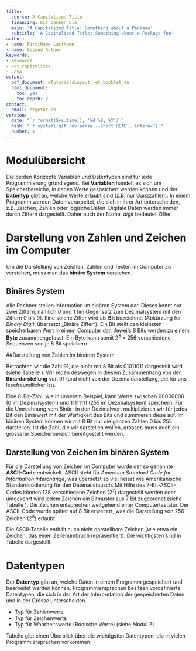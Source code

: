 ```yaml
---
title:
  course: A Capitalized Title
  financing: Wir danken bla
  main: 'A Capitalized Title: Something about a Package'
  subtitle: 'A Capitalized Title: Something about a Package foo'
author:
- name: FirstName LastName
- name: Second Author
keywords:
- keywords
- not capitalized
- Java
output:
  pdf_document: eTutorialsLayout::et_booklet_de
  html_document:
    toc: yes
    toc_depth: 2
contact:
  email: et@ethz.ch
version:
  date: "`r format(Sys.time(), '%d %B, %Y')`"
  hash: "`r system('git rev-parse --short HEAD', intern=T)`"
  number: 1
---
```


# Modulübersicht
Die beiden Konzepte Variablen und Datentypen sind für jede Programmierung grundlegend. Bei **Variablen** handelt es sich um Speicherbereiche, in denen Werte gespeichert werden können und der **Datentyp** gibt an, welche Werte erlaubt sind (z.B. nur Ganzzahlen). In einem Programm werden Daten verarbeitet, die sich in ihrer Art unterscheiden, z.B. Zeichen, Zahlen oder logische Daten. Digitale Daten werden immer durch Ziffern dargestellt. Daher auch der Name, *digit* bedeutet Ziffer.

# Darstellung von Zahlen und Zeichen im Computer
Um die Darstellung von Zeichen, Zahlen und Texten im Computer zu verstehen, muss man das **binäre System** verstehen.

## Binäres System

Alle Rechner stellen Information im binären System dar. Dieses kennt nur zwei Ziffern, nämlich 0 und 1 (im Gegensatz zum Dezimalsystem mit den Ziffern 0 bis 9). Eine solche Ziffer wird als **Bit** bezeichnet (Abkürzung für *Binary Digit*, übersetzt „Binäre Ziffer“). Ein Bit stellt den kleinsten speicherbaren Wert in einem Computer dar. Jeweils 8 Bits werden zu einem **Byte** zusammengefasst. Ein Byte kann somit 2^8^ = 256 verschiedene Sequenzen von je 8 Bit speichern.

##Darstellung von Zahlen im binären System

Betrachten wir die Zahl 91, die binär mit 8 Bit als 01011011 dargestellt wird (siehe Tabelle \ref{tab:binaryConversation}). Wir reden deswegen in diesem Zusammenhang von der **Binärdarstellung** von 91 (und nicht von der Dezimaldarstellung, die für uns lesefreundlicher ist). 


\begin{table}[!htpb]
\begin{tabular}{|l|p{.8cm}|p{.8cm}|p{.8cm}|p{.8cm}|p{.7cm}|p{.7cm}|p{.7cm}|p{.7cm}|p{.8cm}}
\cline{1-9} \textbf{Bit} & 8 & 7 & 6 & 5 & 4 & 3 & 3 & 1 &\\
\cline{1-9} \textbf{Binärwert} & 0 & 1 & 0 & 1 & 1 & 0 & 1 & 1 &\\
\cline{1-9} \textbf{Wertigkeit} & $2^7=128$ & $2^6=64$ & $2^5=32$ & $2^4=16$ & $2^3=8$ & $2^2=4$ & $2^1=2$ & $2^0=1$ &\\
\hline \textbf{Dezimalwert} & 0 & 64 & 0 & 16 & 8 & 0 & 2 & 1 & \multicolumn{1}{ p{.8cm}| }{= 91} \\
\hline
\end{tabular}
\caption{Binäre Darstellung der Dezimalzahl 91. Details siehe Text.}
\label{tab:binaryConversation}
\end{table}

Eine 8-Bit-Zahl, wie in unserem Beispiel, kann Werte zwischen 00000000 (0 im Dezimalsystem) und 11111111 (255 im Dezimalsystem) speichern. Für die Umrechnung vom Binär- in den Dezimalwert multiplizieren wir für jedes Bit den Binärwert mit der Wertigkeit des Bits und summieren diese auf. Im binären System können wir mit 8 Bit nur die ganzen Zahlen 0 bis 255 darstellen. Ist die Zahl, die wir darstellen wollen, grösser, muss auch ein grösserer Speicherbereich bereitgestellt werden.

## Darstellung von Zeichen im binären System

Für die Darstellung von Zeichen im Computer wurde der so genannte **ASCII-Code** entwickelt. ASCII steht für *American Standard Code for Information Interchange*, was übersetzt so viel heisst wie Amerikanische Standardcodierung für den Datenaustausch. Mit Hilfe des 7-Bit-ASCII-Codes können 128 verschiedene Zeichen (2^7^) dargestellt werden oder umgekehrt wird jedem Zeichen ein Bitmuster aus 7 Bit zugeordnet (siehe Tabelle \ref{tab:ascii}). Die Zeichen entsprechen weitgehend einer Computertastatur. Der ASCII-Code wurde später auf 8 Bit erweitert, was die Darstellung von 256 Zeichen (2^8^) erlaubt.



\begin{table}[!htbp]\centering
\ra{1.1}
\begin{tabular}{@{}llcllcllcll@{}}
\toprule
\multicolumn{2}{c}{0-31} & & \multicolumn{2}{c}{31-63} & &
\multicolumn{2}{c}{64-95} & & \multicolumn{2}{c}{96-127}\\
\cmidrule{1-2} \cmidrule{4-5} \cmidrule{7-8} \cmidrule{10-11}
Dez & Zeichen & & Dez  & Zeichen & & Dez & Zeichen & & Dez  & Zeichen\\
\midrule
0  & NUL & & 32 &  SP & & 64 & @ & & 96  & ` \\
1  & SOH & & 33 &  !  & & 65 & A & & 97  & a \\
2  & STX & & 34 &  "' & & 66 & B & & 98  & b \\
3  & ETX & & 35 &  \# & & 67 & C & & 99  & c \\
4  & EOT & & 36 &  \$ & & 68 & D & & 100 & d \\
5  & ENQ & & 37 &  \% & & 69 & E & & 101 & e \\
6  & ACK & & 38 &  \& & & 70 & F & & 102 & f \\
7  & BEL & & 39 &  '  & & 71 & G & & 103 & g \\
8  & BS  & & 40 &  (  & & 72 & H & & 104 & h \\
9  & HT  & & 41 &  )  & & 73 & I & & 105 & i \\
10 & LF  & & 42 &  *  & & 74 & J & & 106 & j \\
11 & VT  & & 43 &  +  & & 75 & K & & 107 & k \\
12 & FF  & & 44 &  ,  & & 76 & L & & 108 & l \\
13 & CR  & & 45 &  -  & & 77 & M & & 109 & m \\
14 & SO  & & 46 &  .  & & 78 & N & & 110 & n \\
15 & SI  & & 47 &  /  & & 79 & O & & 111 & o \\
16 & DLE & & 48 &  0  & & 80 & P & & 112 & p \\
17 & DC1 & & 49 &  1  & & 81 & Q & & 113 & q \\
18 & DC2 & & 50 &  2  & & 82 & R & & 114 & r \\
19 & DC3 & & 51 &  3  & & 83 & S & & 115 & s \\
20 & DC4 & & 52 &  4  & & 84 & T & & 116 & t \\
21 & NAK & & 53 &  5  & & 85 & U & & 117 & u \\
22 & SYN & & 54 &  6  & & 86 & V & & 118 & v \\
23 & ETB & & 55 &  7  & & 87 & W & & 119 & w \\
24 & CAN & & 56 &  8  & & 88 & X & & 120 & x \\
25 & EM  & & 57 &  9  & & 89 & Y & & 121 & y \\
26 & SUB & & 58 &  :  & & 90 & Z & & 122 & z \\
27 & ESC & & 59 &  ;  & & 91 & [ & & 123 & \{\\
28 & FS  & & 60 &  <  & & 92 & $\backslash$ & & 124 & $\mid$\\
29 & GS  & & 61 &  =  & & 93 & ]    & & 125 & \}  \\
30 & RS  & & 62 &  >  & & 94 & \^{} & & 126 & \textasciitilde \\
31 & US  & & 63 &  ?  & & 95 & \_   & & 127 & DEL \\
\bottomrule
\end{tabular}
\caption {ASCII-Tabelle}
\label{tab:ascii}
\end{table}


Die ASCII-Tabelle enthält auch nicht darstellbare Zeichen (wie etwa ein Zeichen, das einen Zeilenumbruch repräsentiert). Die wichtigsten sind in Tabelle \ref{tab:asciiHidden} dargestellt:


\begin{table}[!htbp]\centering
\begin{tabular}{lll}
\toprule
Dez & Zeichen & Bedeutung\\
\midrule
8   & BS & Backspace. Linkes Zeichen löschen\\
10  & NL & New Line. Neue Zeile beginnen\\
32  & SP & Space. Leerzeichen \\
127 & DEL & Delete. Rechtes Zeichen löschen \\
\bottomrule
\end{tabular}
\label{tab:asciiHidden}
\caption{Nicht darstellbare Zeichen der ASCII-Tabelle}
\end{table}

# Datentypen
Der **Datentyp** gibt an, welche Daten in einem Programm gespeichert und bearbeitet werden können. Programmiersprachen besitzen vordefinierte Datentypen, die sich in der Art der Interpretation der gespeicherten Daten und in der Grösse unterscheiden.

 - Typ für Zahlenwerte
 - Typ für Zeichenwerte
 - Typ für Wahrheitswerte (Boolsche Werte) (siehe Modul 2)

Tabelle \ref{tab:datatypes} gibt einen Überblick über die wichtigsten Datentypen, die in vielen Programmiersprachen vorkommen.


\begin{table}[!htbp]\centering 
\begin{tabular}{@{}llll@{}}     
\toprule
 Typ & Beschreibung & Grösse & Wertebereich \\
 & & in Bit & \\
\midrule
 boolean & Boolscher Wert & 1 & true oder false \\
 char & Zeichen & 16 & Unicode-Zeichen \\
 byte & Ganzzahl & 8 & $-128 \ldots 127 \;(-2^7 \ldots +2^{7}-1)$ \\
 short & & 16 & $-32'768 \ldots  32'767 \;(-2^{15} \ldots +2^{15}-1)$ \\
 int & & 32 & $-2'147'483'648 \ldots2'147'483'647 \;(-2^{31} \ldots +2^{31}-1)$ \\
 long & & 64 & $-9'223'372'036'854'775'808\ldots$ \\
 & & &  $9'223'372'036'854'775'807 \; (-2^{63} \ldots +2^{63}-1)$ \\
 float & Gleitkommazahl & 32 & $+/- 3.40282347 \times 10^{38}$\\
 double & & 64 & $+/- 1.79769313486231569 \times 10^{308}$ \\
\bottomrule

\end{tabular}
\caption{Die wichtigsten Datentypen in Java}
\label{tab:datatypes}
\end{table}


